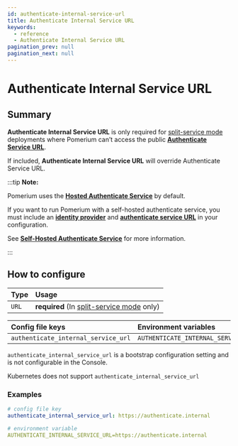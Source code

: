 ```yaml
---
id: authenticate-internal-service-url
title: Authenticate Internal Service URL
keywords:
  - reference
  - Authenticate Internal Service URL
pagination_prev: null
pagination_next: null
---
```



# Authenticate Internal Service URL

## Summary

**Authenticate Internal Service URL** is only required for [split-service mode](/docs/internals/configuration#all-in-one-vs-split-service-mode) deployments where Pomerium can’t access the public [**Authenticate Service URL**](/docs/reference/authenticate-service-url).

If included, **Authenticate Internal Service URL** will override Authenticate Service URL.

:::tip **Note:**

Pomerium uses the [**Hosted Authenticate Service**](/docs/capabilities/hosted-authenticate-service) by default.

If you want to run Pomerium with a self-hosted authenticate service, you must include an [**identity provider**](/docs/identity-providers) and [**authenticate service URL**](/docs/reference/authenticate-service-url) in your configuration.

See [**Self-Hosted Authenticate Service**](/docs/capabilities/self-hosted-authenticate-service) for more information.

:::

## How to configure

| **Type** | **Usage** |
| :-- | :-- |
| `URL` | **required** (In [split-service mode](/docs/internals/configuration#all-in-one-vs-split-service-mode) only) |

<Tabs>
<TabItem label="Core" value="Core">

| **Config file keys**                | **Environment variables**           |
| :---------------------------------- | :---------------------------------- |
| `authenticate_internal_service_url` | `AUTHENTICATE_INTERNAL_SERVICE_URL` |

</TabItem>
<TabItem label="Enterprise" value="Enterprise">

`authenticate_internal_service_url` is a bootstrap configuration setting and is not configurable in the Console.

</TabItem>
<TabItem label="Kubernetes" value="Kubernetes">

Kubernetes does not support `authenticate_internal_service_url`

</TabItem>
</Tabs>

### Examples

```yaml
# config file key
authenticate_internal_service_url: https://authenticate.internal

# environment variable
AUTHENTICATE_INTERNAL_SERVICE_URL=https://authenticate.internal
```
